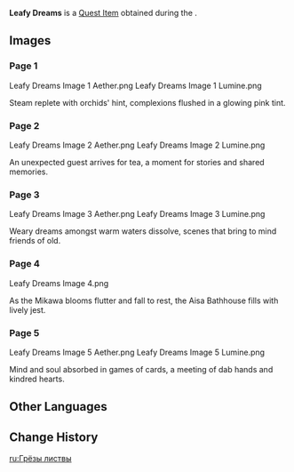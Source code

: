 {{Item Infobox
|id           = 121161
|image        = Item Leafy Dreams.png
|type         = Quest Items
|quality      = 4
|description  = An album given to you by [[Kinkaku]] and co. that is said to be able to transform and preserve recent wonderful memories. For some reason, when you open its pages, you are greeted by the scent of fresh leaves...
|source1      = [[As Though Kissed by Dew]]
|event        = Enchanted Tales of the Mikawa Festival
}}
'''Leafy Dreams''' is a [[Quest Item]] obtained during the {{Quest|As Though Kissed by Dew}}.

==Images==
===Page 1===
<gallery>
Leafy Dreams Image 1 Aether.png
Leafy Dreams Image 1 Lumine.png
</gallery>
Steam replete with orchids' hint, complexions flushed in a glowing pink tint.

===Page 2===
<gallery>
Leafy Dreams Image 2 Aether.png
Leafy Dreams Image 2 Lumine.png
</gallery>
An unexpected guest arrives for tea, a moment for stories and shared memories.

===Page 3===
<gallery>
Leafy Dreams Image 3 Aether.png
Leafy Dreams Image 3 Lumine.png
</gallery>
Weary dreams amongst warm waters dissolve, scenes that bring to mind friends of old.

===Page 4===
<gallery>
Leafy Dreams Image 4.png
</gallery>
As the Mikawa blooms flutter and fall to rest, the Aisa Bathhouse fills with lively jest.

===Page 5===
<gallery>
Leafy Dreams Image 5 Aether.png
Leafy Dreams Image 5 Lumine.png
</gallery>
Mind and soul absorbed in games of cards, a meeting of dab hands and kindred hearts.

==Other Languages==
{{Other Languages|default_hidden=1
|en      = Leafy Dreams
|zhs     = 「一叶好梦」
|zhs_rm  = 
|zht     = 「一葉好夢」
|zht_rm  = 
|ja      = 「一葉の良き夢」
|ja_rm   = "Ichiyou no Yoki Yume"
|ko      = 「좋은 꿈의 잎」
|es      = Sueños de una hoja
|fr      = Rêves feuillus
|ru      = Грёзы листвы
|th      = "ใบไม้แห่งฝันดี"
|th_rm   = 
|vi      = Chiếc Lá Mộng Đẹp
|de      = „Ein Blatt süßer Träume“
|id      = Sehelai Mimpi Indah
|pt      = Sonho de uma Folha
|tr      = Yapraksı Rüyalar
|it      = Sogni di foglie
}}

==Change History==
{{Change History|5.4}}

[[ru:Грёзы листвы]]